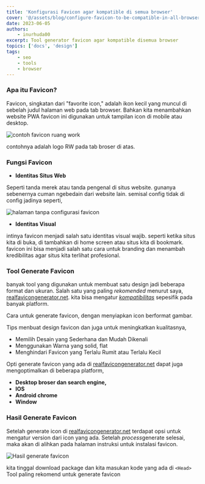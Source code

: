 ```yaml
---
title: 'Konfigurasi Favicon agar kompatible di semua browser'
cover: '@/assets/blog/configure-favicon-to-be-compatible-in-all-browsers/cover.jpg'
date: 2023-06-05
authors:
    - inurhuda00
excerpt: Tool generator favicon agar kompatible disemua browser
topics: ['docs', 'design']
tags:
    - seo
    - tools
    - browser
---
```


### Apa itu Favicon?

Favicon, singkatan dari "favorite icon," adalah ikon kecil yang muncul di sebelah judul halaman web pada tab browser. Bahkan kita menambahkan website PWA favicon ini digunakan untuk tampilan icon di mobile atau desktop.

![contoh favicon ruang work](@/assets/blog/configure-favicon-to-be-compatible-in-all-browsers/contoh-favicon-ruang-work.png)

contohnya adalah logo RW pada tab broser di atas.

### Fungsi Favicon

-   **Identitas Situs Web**

Seperti tanda merek atau tanda pengenal di situs website. gunanya sebenernya cuman ngebedain dari website lain. semisal config tidak di config jadinya seperti,

![halaman tanpa configurasi favicon](@/assets/blog/configure-favicon-to-be-compatible-in-all-browsers/site-tanpa-configurasi-favicon.png)

-   **Identitas Visual**

intinya favicon menjadi salah satu identitas visual wajib. seperti ketika situs kita di buka, di tambahkan di home screen atau situs kita di bookmark. favicon ini bisa menjadi salah satu cara untuk branding dan menambah kredibilitas agar situs kita terlihat profesional.

### Tool Generate Favicon

banyak tool yang digunakan untuk membuat satu design jadi beberapa format dan ukuran. Salah satu yang paling _rekomended_ menurut saya, [realfavicongenerator.net](https://realfavicongenerator.net/). kita bisa mengatur [_kompatibilitas_]() sepesifik pada banyak platform.

Cara untuk generate favicon, dengan menyiapkan icon berformat gambar.

Tips menbuat design favicon dan juga untuk meningkatkan kualitasnya,

-   Memilih Desain yang Sederhana dan Mudah Dikenali
-   Menggunakan Warna yang solid, flat
-   Menghindari Favicon yang Terlalu Rumit atau Terlalu Kecil

Opti generate favicon yang ada di [realfavicongenerator.net](https://realfavicongenerator.net/) dapat juga mengoptimalkan di beberapa platform,

-   **Desktop broser dan search engine,**
-   **IOS**
-   **Android chrome**
-   **Window**

### Hasil Generate Favicon

Setelah generate icon di [realfavicongenerator.net](https://realfavicongenerator.net/) terdapat opsi untuk mengatur version dari icon yang ada. Setelah *process*generate selesai, maka akan di alihkan pada halaman instruksi untuk instalasi favicon.

![Hasil generate favicon](@/assets/blog/configure-favicon-to-be-compatible-in-all-browsers/result-generator-favicon.png)

kita tinggal download package dan kita masukan kode yang ada di `<Head>` Tool paling rekomend untuk generate favicon

